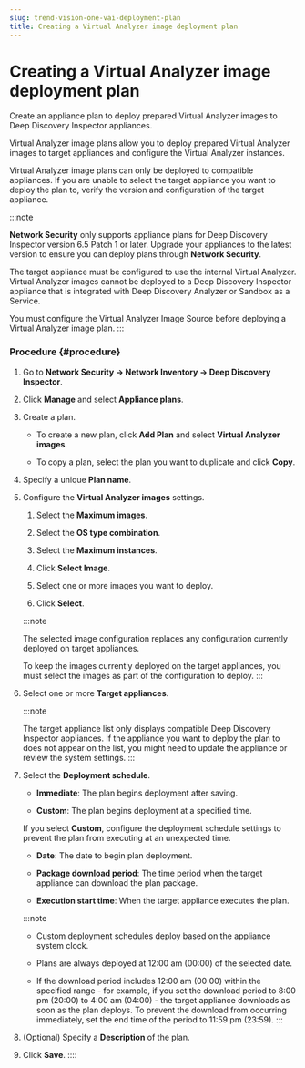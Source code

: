 ```yaml
---
slug: trend-vision-one-vai-deployment-plan
title: Creating a Virtual Analyzer image deployment plan
---
```

# Creating a Virtual Analyzer image deployment plan

Create an appliance plan to deploy prepared Virtual Analyzer images to Deep Discovery Inspector appliances.

Virtual Analyzer image plans allow you to deploy prepared Virtual Analyzer images to target appliances and configure the Virtual Analyzer instances.

Virtual Analyzer image plans can only be deployed to compatible appliances. If you are unable to select the target appliance you want to deploy the plan to, verify the version and configuration of the target appliance.

:::note

**Network Security** only supports appliance plans for Deep Discovery Inspector version 6.5 Patch 1 or later. Upgrade your appliances to the latest version to ensure you can deploy plans through **Network Security**.

The target appliance must be configured to use the internal Virtual Analyzer. Virtual Analyzer images cannot be deployed to a Deep Discovery Inspector appliance that is integrated with Deep Discovery Analyzer or Sandbox as a Service.

You must configure the Virtual Analyzer Image Source before deploying a Virtual Analyzer image plan.
:::

### Procedure {#procedure}

1.  Go to **Network Security → Network Inventory → Deep Discovery Inspector**.

2.  Click **Manage** and select **Appliance plans**.

3.  Create a plan.

    - To create a new plan, click **Add Plan** and select **Virtual Analyzer images**.

    - To copy a plan, select the plan you want to duplicate and click **Copy**.

4.  Specify a unique **Plan name**.

5.  Configure the **Virtual Analyzer images** settings.

    1.  Select the **Maximum images**.

    2.  Select the **OS type combination**.

    3.  Select the **Maximum instances**.

    4.  Click **Select Image**.

    5.  Select one or more images you want to deploy.

    6.  Click **Select**.

    :::note

    The selected image configuration replaces any configuration currently deployed on target appliances.

    To keep the images currently deployed on the target appliances, you must select the images as part of the configuration to deploy.
    :::

6.  Select one or more **Target appliances**.

    :::note

    The target appliance list only displays compatible Deep Discovery Inspector appliances. If the appliance you want to deploy the plan to does not appear on the list, you might need to update the appliance or review the system settings.
    :::

7.  Select the **Deployment schedule**.

    - **Immediate**: The plan begins deployment after saving.

    - **Custom**: The plan begins deployment at a specified time.

    If you select **Custom**, configure the deployment schedule settings to prevent the plan from executing at an unexpected time.

    - **Date**: The date to begin plan deployment.

    - **Package download period**: The time period when the target appliance can download the plan package.

    - **Execution start time**: When the target appliance executes the plan.

    :::note

    - Custom deployment schedules deploy based on the appliance system clock.

    - Plans are always deployed at 12:00 am (00:00) of the selected date.

    - If the download period includes 12:00 am (00:00) within the specified range - for example, if you set the download period to 8:00 pm (20:00) to 4:00 am (04:00) - the target appliance downloads as soon as the plan deploys. To prevent the download from occurring immediately, set the end time of the period to 11:59 pm (23:59).
    :::

8.  (Optional) Specify a **Description** of the plan.

9.  Click **Save**.
::::
